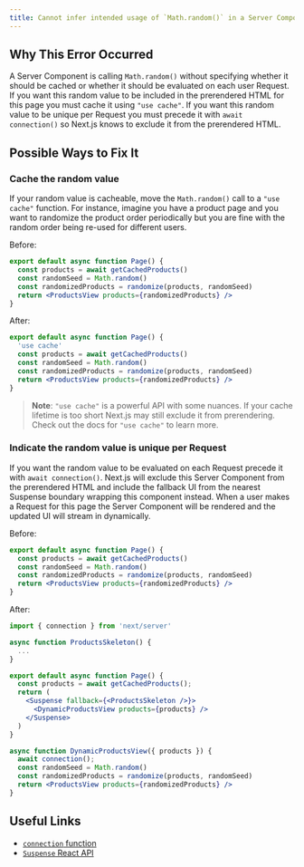 ```yaml
---
title: Cannot infer intended usage of `Math.random()` in a Server Component
---
```


## Why This Error Occurred

A Server Component is calling `Math.random()` without specifying whether it should be cached or whether it should be evaluated on each user Request. If you want this random value to be included in the prerendered HTML for this page you must cache it using `"use cache"`. If you want this random value to be unique per Request you must precede it with `await connection()` so Next.js knows to exclude it from the prerendered HTML.

## Possible Ways to Fix It

### Cache the random value

If your random value is cacheable, move the `Math.random()` call to a `"use cache"` function. For instance, imagine you have a product page and you want to randomize the product order periodically but you are fine with the random order being re-used for different users.

Before:

```jsx filename="app/page.js"
export default async function Page() {
  const products = await getCachedProducts()
  const randomSeed = Math.random()
  const randomizedProducts = randomize(products, randomSeed)
  return <ProductsView products={randomizedProducts} />
}
```

After:

```jsx filename="app/page.js"
export default async function Page() {
  'use cache'
  const products = await getCachedProducts()
  const randomSeed = Math.random()
  const randomizedProducts = randomize(products, randomSeed)
  return <ProductsView products={randomizedProducts} />
}
```

> **Note**: `"use cache"` is a powerful API with some nuances. If your cache lifetime is too short Next.js may still exclude it from prerendering. Check out the docs for `"use cache"` to learn more.

### Indicate the random value is unique per Request

If you want the random value to be evaluated on each Request precede it with `await connection()`. Next.js will exclude this Server Component from the prerendered HTML and include the fallback UI from the nearest Suspense boundary wrapping this component instead. When a user makes a Request for this page the Server Component will be rendered and the updated UI will stream in dynamically.

Before:

```jsx filename="app/page.js"
export default async function Page() {
  const products = await getCachedProducts()
  const randomSeed = Math.random()
  const randomizedProducts = randomize(products, randomSeed)
  return <ProductsView products={randomizedProducts} />
}
```

After:

```jsx filename="app/page.js"
import { connection } from 'next/server'

async function ProductsSkeleton() {
  ...
}

export default async function Page() {
  const products = await getCachedProducts();
  return (
    <Suspense fallback={<ProductsSkeleton />}>
      <DynamicProductsView products={products} />
    </Suspense>
  )
}

async function DynamicProductsView({ products }) {
  await connection();
  const randomSeed = Math.random()
  const randomizedProducts = randomize(products, randomSeed)
  return <ProductsView products={randomizedProducts} />
}
```

## Useful Links

- [`connection` function](/docs/app/api-reference/functions/connection)
- [`Suspense` React API](https://react.dev/reference/react/Suspense)
